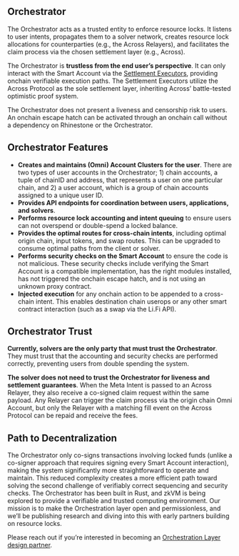 ## Orchestrator 

The Orchestrator acts as a trusted entity to enforce resource locks. It listens to user intents, propagates them to a solver network, creates resource lock allocations for counterparties (e.g., the Across Relayers), and facilitates the claim process via the chosen settlement layer (e.g., Across).

The Orchestrator is **trustless from the end user’s perspective**. It can only interact with the Smart Account via the [Settlement Executors](/omni-account/architecture/settlement-layer), providing onchain verifiable execution paths. The Settlement Executors utilize the Across Protocol as the sole settlement layer, inheriting Across’ battle-tested optimistic proof system.

The Orchestrator does not present a liveness and censorship risk to users. An onchain escape hatch can be activated through an onchain call without a dependency on Rhinestone or the Orchestrator.

## Orchestrator Features

- **Creates and maintains (Omni) Account Clusters for the user**. There are two types of user accounts in the Orchestrator; 1) chain accounts, a tuple of chainID and address, that represents a user on one particular chain, and 2) a user account, which is a group of chain accounts assigned to a unique user ID. 
- **Provides API endpoints for coordination between users, applications, and solvers**.  
- **Performs resource lock accounting and intent queuing** to ensure users can not overspend or double-spend a locked balance.
- **Provides the optimal routes for cross-chain intents**, including optimal origin chain, input tokens, and swap routes. This can be upgraded to consume optimal paths from the client or solver.
- **Performs security checks on the Smart Account** to ensure the code is not malicious. These security checks include verifying the Smart Account is a compatible implementation, has the right modules installed, has not triggered the onchain escape hatch, and is not using an unknown proxy contract.
- **Injected execution** for any onchain action to be appended to a cross-chain intent. This enables destination chain userops or any other smart contract interaction (such as a swap via the Li.Fi API). 

## Orchestrator Trust

**Currently, solvers are the only party that must trust the Orchestrator**. They must trust that the accounting and security checks are performed correctly, preventing users from double spending the system. 

**The solver does not need to trust the Orchestrator for liveness and settlement guarantees**. When the Meta Intent is passed to an Across Relayer, they also receive a co-signed claim request within the same payload. Any Relayer can trigger the claim process via the origin chain Omni Account, but only the Relayer with a matching fill event on the Across Protocol can be repaid and receive the fees.   

## Path to Decentralization

The Orchestrator only co-signs transactions involving locked funds (unlike a co-signer approach that requires signing every Smart Account interaction), making the system significantly more straightforward to operate and maintain. This reduced complexity creates a more efficient path toward solving the second challenge of verifiably correct sequencing and security checks. The Orchestrator has been built in Rust, and zkVM is being explored to provide a verifiable and trusted computing environment. Our mission is to make the Orchestration layer open and permissionless, and we’ll be publishing research and diving into this with early partners building on resource locks.

Please reach out if you’re interested in becoming an [Orchestration Layer design partner](mailto:kurt@rhinestone.wtf).
